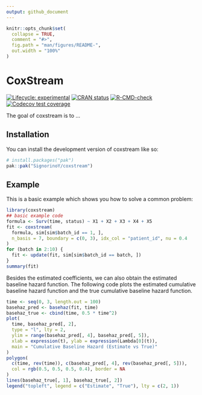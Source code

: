 ```yaml
---
output: github_document
---
```


<!-- README.md is generated from README.Rmd. Please edit that file -->

```r
knitr::opts_chunk$set(
  collapse = TRUE,
  comment = "#>",
  fig.path = "man/figures/README-",
  out.width = "100%"
)
```

# CoxStream

<!-- badges: start -->
[![Lifecycle: experimental](https://img.shields.io/badge/lifecycle-experimental-orange.svg)](https://lifecycle.r-lib.org/articles/stages.html#experimental)
[![CRAN status](https://www.r-pkg.org/badges/version/coxstream)](https://CRAN.R-project.org/package=coxstream)
[![R-CMD-check](https://github.com/SignorinoY/coxstream/actions/workflows/R-CMD-check.yaml/badge.svg)](https://github.com/SignorinoY/coxstream/actions/workflows/R-CMD-check.yaml)
[![Codecov test coverage](https://codecov.io/gh/SignorinoY/coxstream/graph/badge.svg)](https://app.codecov.io/gh/SignorinoY/coxstream)
<!-- badges: end -->

The goal of coxstream is to ...

## Installation

You can install the development version of coxstream like so:

``` r
# install.packages("pak")
pak::pak("SignorinoY/coxstream")
```

## Example

This is a basic example which shows you how to solve a common problem:

```r
library(coxstream)
## basic example code
formula <- Surv(time, status) ~ X1 + X2 + X3 + X4 + X5
fit <- coxstream(
  formula, sim[sim$batch_id == 1, ],
  n_basis = 7, boundary = c(0, 3), idx_col = "patient_id", nu = 0.4
)
for (batch in 2:10) {
  fit <- update(fit, sim[sim$batch_id == batch, ])
}
summary(fit)
```
Besides the estimated coefficients, we can also obtain the estimated baseline hazard function. The following code plots the estimated cumulative baseline hazard function and the true cumulative baseline hazard function.
```r
time <- seq(0, 3, length.out = 100)
basehaz_pred <- basehaz(fit, time)
basehaz_true <- cbind(time, 0.5 * time^2)
plot(
  time, basehaz_pred[, 2],
  type = "l", lty = 2,
  ylim = range(basehaz_pred[, 4], basehaz_pred[, 5]),
  xlab = expression(t), ylab = expression(Lambda[0](t)),
  main = "Cumulative Baseline Hazard (Estimate vs True)"
)
polygon(
  c(time, rev(time)), c(basehaz_pred[, 4], rev(basehaz_pred[, 5])),
  col = rgb(0.5, 0.5, 0.5, 0.4), border = NA
)
lines(basehaz_true[, 1], basehaz_true[, 2])
legend("topleft", legend = c("Estimate", "True"), lty = c(2, 1))
```
